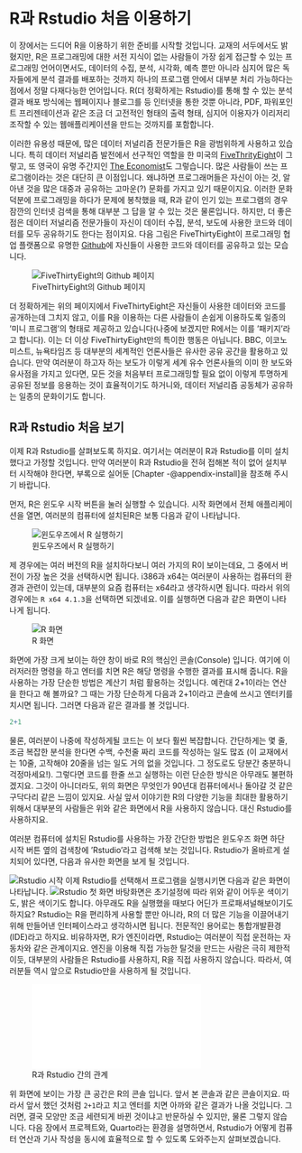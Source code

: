 # R과 Rstudio 처음 이용하기

이 장에서는 드디어 R을 이용하기 위한 준비를 시작할 것입니다. 교재의 서두에서도 밝혔지만, R은 프로그래밍에 대한 서전 지식이 없는 사람들이 가장 쉽게 접근할 수 있는 프로그래밍 언어이면서도, 데이터의 수집, 분석, 시각화, 예측 뿐만 아니라 심지어 많은 독자들에게 분석 결과를 배포하는 것까지 하나의 프로그램 안에서 대부분 처리 가능하다는 점에서 정말 다재다능한 언어입니다. R(더 정확하게는 Rstudio)를 통해 할 수 있는 분석 결과 배포 방식에는 웹페이지나 블로그를 등 인터넷을 통한 것뿐 아니라, PDF, 파워포인트 프리젠테이션과 같은 조금 더 고전적인 형태의 출력 형태, 심지어 이용자가 이리저리 조작할 수 있는 웹애플리케이션을 만드는 것까지를 포함합니다.

이러한 유용성 때문에, 많은 데이터 저널리즘 전문가들은 R을 광범위하게 사용하고 있습니다. 특히 데이터 저널리즘 발전에서 선구적인 역할을 한 미국의 [FiveThrityEight](https://fivethirtyeight.com/)이 그렇고, 또 영국이 유명 주간지인 [The Economist](https://www.economist.com/)도 그렇습니다. 많은 사람들이 쓰는 프로그램이라는 것은 대단히 큰 이점입니다. 왜냐하면 프로그래머들은 자신이 아는 것, 알아낸 것을 많은 대중과 공유하는 고마운(?) 문화를 가지고 있기 때문이지요. 이러한 문화 덕분에 프로그래밍을 하다가 문제에 봉착했을 때, R과 같이 인기 있는 프로그램의 경우 잠깐의 인터넷 검색을 통해 대부분 그 답을 알 수 있는 것은 물론입니다. 하지만, 더 좋은 점은 데이터 저널리즘 전문가들이 자신이 데이터 수집, 분석, 보도에 사용한 코드와 데이터를 모두 공유하기도 한다는 점이지요. 다음 그림은 FiveThirtyEight이 프로그래밍 협업 플랫폼으로 유명한 [Github](https://github.com/)에 자신들이 사용한 코드와 데이터를 공유하고 있는 모습니다.

![FiveThirtyEight의 Github 페이지](img/five_resp.png)

더 정확하게는 위의 페이지에서 FiveThirtyEight은 자신들이 사용한 데이터와 코드를 공개하는데 그치지 않고, 이를 R을 이용하는 다른 사람들이 손쉽게 이용하도록 일종의 '미니 프로그램'의 형태로 제공하고 있습니다(나중에 보겠지만 R에서는 이를 '패키지'라고 합니다). 이는 더 이상 FiveThirtyEight만의 특이한 행동은 아닙니다. BBC, 이코노미스트, 뉴욕타임즈 등 대부분의 세계적인 언론사들은 유사한 공유 공간을 활용하고 있습니다. 만약 여러분이 하고자 하는 보도가 이렇게 세계 유수 언론사들의 이미 한 보도와 유사점을 가지고 있다면, 모든 것을 처음부터 프로그래밍할 필요 없이 이렇게 투명하게 공유된 정보를 응용하는 것이 효율적이기도 하거니와, 데이터 저널리즘 공동체가 공유하는 일종의 문화이기도 합니다.

## R과 Rstudio 처음 보기

이제 R과 Rstudio를 살펴보도록 하지요. 여기서는 여러분이 R과 Rstudio를 이미 설치했다고 가정할 것입니다. 만약 여러분이 R과 Rstudio을 전혀 접해본 적이 없어 설치부터 시작해야 한다면, 부록으로 실어둔 [Chapter -@appendix-install]을 참조해 주시기 바랍니다.

먼저, R은 윈도우 시작 버튼을 눌러 실행할 수 있습니다. 시작 화면에서 전체 애플리케이션을 열면, 여러분의 컴퓨터에 설치된R은 보통 다음과 같이 나타납니다.

![윈도우즈에서 R 실행하기](img/R_start.png)

제 경우에는 여러 버전의 R을 설치하다보니 여러 가지의 R이 보이는데요, 그 중에서 버전이 가장 높은 것을 선택하시면 됩니다. i386과 x64는 여러분이 사용하는 컴퓨터의 환경과 관련이 있는데, 대부분의 요즘 컴퓨터는 x64라고 생각하시면 됩니다. 따라서 위의 경우에는 `R x64 4.1.3`을 선택하면 되겠네요. 이를 실행하면 다음과 같은 화면이 나타나게 됩니다.

![R 화면](img/R_gui.png)

화면에 가장 크게 보이는 하얀 창이 바로 R의 핵심인 콘솔(Console) 입니다. 여기에 이러저러한 명령을 하고 엔터를 치면 R은 해당 명령을 수행한 결과를 표시해 줍니다. R을 사용하는 가장 단순한 방법은 계산기 처럼 활용하는 것입니다. 예컨대 2+1이라는 연산을 한다고 해 볼까요? 그 때는 가장 단순하게 다음과 2+1이라고 콘솔에 쓰시고 엔터키를 치시면 됩니다. 그러면 다음과 같은 결과를 볼 것입니다.

```{r}
2+1
```

물론, 여러분이 나중에 작성하게될 코드는 이 보다 훨씬 복잡합니다. 간단하게는 몇 줄, 조금 복잡한 분석을 한다면 수백, 수천줄 짜리 코드를 작성하는 일도 많죠 (이 교재에서는 10줄, 고작해야 20줄을 넘는 일도 거의 없을 것입니다. 그 정도로도 당분간 충분하니 걱정마세요!). 그렇다면 코드를 한줄 쓰고 실행하는 이런 단순한 방식은 아무래도 불편하겠지요. 그것이 아니더라도, 위의 화면은 무엇인가 90년대 컴퓨터에서나 돌아갈 것 같은 구닥다리 같은 느낌이 있지요. 사실 앞서 이야기한 R의 다양한 기능을 최대한 활용하기 위해서 대부분의 사람들은 위와 같은 화면에서 R을 사용하지 않습니다. 대신 Rstudio를 사용하지요.

여러분 컴퓨터에 설치된 Rstudio를 사용하는 가장 간단한 방법은 윈도우즈 화면 하단 시작 버튼 옆의 검색창에 'Rstudio'라고 검색해 보는 것입니다. Rstudio가 올바르게 설치되어 있다면, 다음과 유사한 화면을 보게 될 것입니다.

![Rstudio 시작](img/rstudio_start.png) 이제 Rstudio를 선택해서 프로그램을 실행시키면 다음과 같은 화면이 나타납니다. ![Rstudio 첫 화면](img/rstudio.png) 바탕화면은 초기설정에 따라 위와 같이 어두운 색이기도, 밝은 색이기도 합니다. 아무래도 R을 실행했을 때보다 어딘가 프로패셔널해보이기도 하지요? Rstudio는 R을 편리하게 사용할 뿐만 아니라, R의 더 많은 기능을 이끌어내기 위해 만들어낸 인터페이스라고 생각하시면 됩니다. 전문적인 용어로는 통합개발환경(IDE)라고 하지요. 비유하자면, R가 엔진이라면, Rstudio는 여러분이 직접 운전하는 자동차와 같은 관계이지요. 엔진을 이용해 직접 가능한 탈것을 만드는 사람은 극히 제한적이듯, 대부분의 사람들은 Rstudio를 사용하지, R을 직접 사용하지 않습니다. 따라서, 여러분들 역시 앞으로 Rstudio만을 사용하게 될 것입니다.

![R과 Rstudio 간의 관계](교재%20그림/install/R과%20Rstudio간의%20관계(수정).pdf)

위 화면에 보이는 가장 큰 공간은 R의 콘솔 입니다. 앞서 본 콘솔과 같은 콘솔이지요. 따라서 앞서 했던 것처럼 `2+1`라고 치고 엔터를 치면 아까와 같은 결과가 나올 것입니다. 그러면, 결국 모양만 조금 세련되게 바뀐 것이냐고 반문하실 수 있지만, 물론 그렇지 않습니다. 다음 장에서 프로젝트와, Quarto라는 환경을 설명하면서, Rstudio가 어떻게 컴퓨터 연산과 기사 작성을 동시에 효율적으로 할 수 있도록 도와주는지 살펴보겠습니다.
